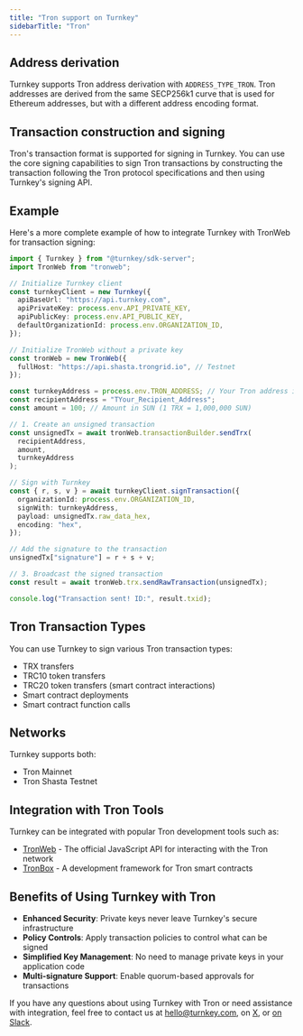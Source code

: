 ```yaml
---
title: "Tron support on Turnkey"
sidebarTitle: "Tron"
---
```


## Address derivation

Turnkey supports Tron address derivation with `ADDRESS_TYPE_TRON`. Tron addresses are derived from the same SECP256k1 curve that is used for Ethereum addresses, but with a different address encoding format.

## Transaction construction and signing

Tron's transaction format is supported for signing in Turnkey. You can use the core signing capabilities to sign Tron transactions by constructing the transaction following the Tron protocol specifications and then using Turnkey's signing API.

## Example

Here's a more complete example of how to integrate Turnkey with TronWeb for transaction signing:

```typescript [expandable]
import { Turnkey } from "@turnkey/sdk-server";
import TronWeb from "tronweb";

// Initialize Turnkey client
const turnkeyClient = new Turnkey({
  apiBaseUrl: "https://api.turnkey.com",
  apiPrivateKey: process.env.API_PRIVATE_KEY,
  apiPublicKey: process.env.API_PUBLIC_KEY,
  defaultOrganizationId: process.env.ORGANIZATION_ID,
});

// Initialize TronWeb without a private key
const tronWeb = new TronWeb({
  fullHost: "https://api.shasta.trongrid.io", // Testnet
});

const turnkeyAddress = process.env.TRON_ADDRESS; // Your Tron address in Turnkey
const recipientAddress = "TYour_Recipient_Address";
const amount = 100; // Amount in SUN (1 TRX = 1,000,000 SUN)

// 1. Create an unsigned transaction
const unsignedTx = await tronWeb.transactionBuilder.sendTrx(
  recipientAddress,
  amount,
  turnkeyAddress
);

// Sign with Turnkey
const { r, s, v } = await turnkeyClient.signTransaction({
  organizationId: process.env.ORGANIZATION_ID,
  signWith: turnkeyAddress,
  payload: unsignedTx.raw_data_hex,
  encoding: "hex",
});

// Add the signature to the transaction
unsignedTx["signature"] = r + s + v;

// 3. Broadcast the signed transaction
const result = await tronWeb.trx.sendRawTransaction(unsignedTx);

console.log("Transaction sent! ID:", result.txid);
```

## Tron Transaction Types

You can use Turnkey to sign various Tron transaction types:

- TRX transfers
- TRC10 token transfers
- TRC20 token transfers (smart contract interactions)
- Smart contract deployments
- Smart contract function calls

## Networks

Turnkey supports both:

- Tron Mainnet
- Tron Shasta Testnet

## Integration with Tron Tools

Turnkey can be integrated with popular Tron development tools such as:

- [TronWeb](https://github.com/tronprotocol/tronweb) - The official JavaScript API for interacting with the Tron network
- [TronBox](https://github.com/tronprotocol/tronbox) - A development framework for Tron smart contracts

## Benefits of Using Turnkey with Tron

- **Enhanced Security**: Private keys never leave Turnkey's secure infrastructure
- **Policy Controls**: Apply transaction policies to control what can be signed
- **Simplified Key Management**: No need to manage private keys in your application code
- **Multi-signature Support**: Enable quorum-based approvals for transactions

If you have any questions about using Turnkey with Tron or need assistance with integration, feel free to contact us at [hello@turnkey.com](mailto:hello@turnkey.com), on [X](https://x.com/turnkeyhq/), or [on Slack](https://join.slack.com/t/clubturnkey/shared_invite/zt-31v4yhgw6-PwBzyNsWCCBTk2xft3EoHQ).
